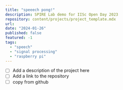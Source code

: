 ```yaml
---
title: "speeech pong!"
description: SPIRE Lab demo for IISc Open Day 2023
repository: content/projects/project_template.mdx
url: 
date: "2024-01-26"
published: false
featured: -1
tags:
  - "speech"
  - "signal processing"
  - "raspberry pi"
---
```


- [ ] Add a description of the project here
- [ ] Add a link to the repository
- [ ] copy from github
